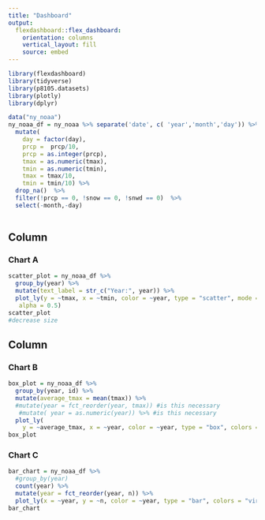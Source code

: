 ```yaml
---
title: "Dashboard"
output: 
  flexdashboard::flex_dashboard:
    orientation: columns
    vertical_layout: fill
    source: embed
---
```


```r
library(flexdashboard)
library(tidyverse)
library(p8105.datasets)
library(plotly)
library(dplyr)

data("ny_noaa")
ny_noaa_df = ny_noaa %>% separate('date', c( 'year','month','day')) %>% 
  mutate(
    day = factor(day), 
    prcp =  prcp/10,
    prcp = as.integer(prcp), 
    tmax = as.numeric(tmax), 
    tmin = as.numeric(tmin), 
    tmax = tmax/10,
    tmin = tmin/10) %>% 
  drop_na()  %>% 
  filter(!prcp == 0, !snow == 0, !snwd == 0)  %>% 
  select(-month,-day) 
  
```

Column {data-width=650}
-----------------------------------------------------------------------

### Chart A

```r
scatter_plot = ny_noaa_df %>%
  group_by(year) %>%
  mutate(text_label = str_c("Year:", year)) %>%
  plot_ly(y = ~tmax, x = ~tmin, color = ~year, type = "scatter", mode = "markers",text = ~text_label,
   alpha = 0.5) 
scatter_plot
#decrease size
```

Column {data-width=350}
-----------------------------------------------------------------------

### Chart B

```r
box_plot = ny_noaa_df %>%
  group_by(year, id) %>%
  mutate(average_tmax = mean(tmax)) %>%
  #mutate(year = fct_reorder(year, tmax)) #is this necessary
   #mutate( year = as.numeric(year)) %>% #is this necessary
  plot_ly(
    y = ~average_tmax, x = ~year, color = ~year, type = "box", colors = "viridis")
box_plot
```
  

### Chart C

```r
bar_chart = ny_noaa_df %>% 
  #group_by(year)
  count(year) %>% 
  mutate(year = fct_reorder(year, n)) %>% 
  plot_ly(x = ~year, y = ~n, color = ~year, type = "bar", colors = "viridis")
bar_chart
```

